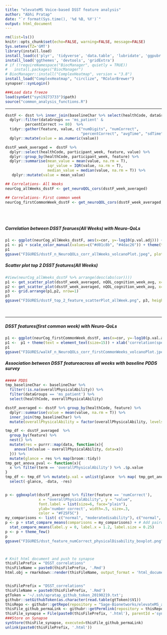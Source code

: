 ```yaml
---
title: "elevateMS Voice-based DSST feature analysis"
author: "Abhi Pratap"
date: "`r format(Sys.time(), '%d %B, %Y')`"
output: html_document
---
```



```r
rm(list=ls())
knitr::opts_chunk$set(echo=FALSE, warning=FALSE, message=FALSE)
Sys.setenv(TZ='GMT')
library(install.load)
install_load(c('plyr', 'tidyverse', 'data.table', 'lubridate', 'ggpubr', 'synapser'))
install_load('ggthemes', 'devtools', 'gridExtra')
# if (!requireNamespace("BiocManager", quietly = TRUE))
#   install.packages("BiocManager")
# BiocManager::install("ComplexHeatmap", version = "3.8")
install_load("ComplexHeatmap", "circlize", "RColorBrewer")
synapser::synLogin()

###Load data freeze
load(synGet("syn19273733")$path)
source("common_analysis_functions.R")
```

-----



```r
dsstF <- dsst %>% inner_join(baselineChar %>% select(healthCode, dataGroups)) %>%
  dplyr::filter(dataGroups == 'ms_patient' & 
         percentCorrect >= 80)  %>%
  tidyr::gather(feature, value, c("numDigits", "numCorrect",
                                  "percentCorrect", "avgTime", "sdTime", "totalTime" )) %>%
  dplyr::mutate(value = as.numeric(value))

dsstF_week_averaged =  dsstF %>% 
  dplyr::select(healthCode, participant_week, feature, value) %>%
  dplyr::group_by(healthCode, participant_week, feature) %>% 
  dplyr::summarise(mean_value = mean(value, na.rm = T),
                   iqr_value = IQR(value, na.rm = T),
                   median_value = median(value, na.rm = T)) %>%
   dplyr::mutate(value = mean_value)
```


```r
## Correlations- All Weeks
neurCog_allWeeks_dsstF <- get_neuroQOL_cors(dsstF_week_averaged)

## Correlations- First common week
neurCog_firstCommonWeek_dsstF <- get_neuroQOL_cors(dsstF_week_averaged, use_first_common_week=T)
```


<br>
<br>

##### Correlation between DSST fearues(All Weeks) with Neuro-QoLs

```r
p1 <- ggplot(neurCog_allWeeks_dsstF, aes(x=cor, y=-log10(p.val.adj))) + theme_few() + geom_point(size=.7)  + facet_grid( . ~ survey )
p1 <- p1 + scale_color_manual(values=c("#d01c8b", "#4dac26")) + theme(text = element_text(size=15)) + xlab('correlation(spearman)') + geom_hline(yintercept=2, color='grey30', size=.8) + theme(panel.spacing = unit(2, "lines"))
p1
ggsave("FIGURES/dsstF_n_NeuroQOLs_corr_allWeeks_volcanoPlot.jpeg", plot=p1, height=4, width=10, units="in", dpi=300)
```



##### Scatter plot top 2 DSST features(All Weeks) 


```r
#View(neurCog_allWeeks_dsstF %>% arrange(desc(abs(cor))))
p1 <- get_scatter_plot(dsstF_week_averaged, nQOL_cognition_week_avg, x='numCorrect', y='TScore')
p2 <- get_scatter_plot(dsstF_week_averaged, nQOL_cognition_week_avg, x='avgTime', y='TScore')
p3 <- grid.arrange(p1,p2, nrow=1)
p3
ggsave("FIGURES/dsstF_top_2_feature_scatterPlot_allWeek.png", p3, height=3, width=9, units="in", dpi=150)
```




<br>

-----


#####  DSST features(first common week) with Neuro-QoLs


```r
p1 <- ggplot(neurCog_firstCommonWeek_dsstF, aes(x=cor, y=-log10(p.val.adj))) + theme_few() + geom_point(size=.7)  + facet_grid( . ~ survey )
p1 <-  p1 + theme(text = element_text(size=15)) + xlab('correlation(spearman)') + geom_hline(yintercept=2, color='grey30', size=.8) + theme(panel.spacing = unit(2, "lines"))
p1
ggsave("FIGURES/walkF_n_NeuroQOLs_corr_firstCommonWeeks_volcanoPlot.jpeg", plot=p1, height=4, width=10, units="in", dpi=300)

```


##### Association between DSST featureacross all weeks with baseline PDDS survey


```r
##### PDDS
tmp_baselineChar <- baselineChar %>% 
  filter(!is.na(overallPhysicalAbility)) %>%
  filter(dataGroups == 'ms_patient') %>%
  select(healthCode, overallPhysicalAbility)

dsstF_averaged <- dsstF %>% group_by(healthCode, feature) %>% 
  dplyr::summarise(value = mean(value, na.rm = T)) %>%
  inner_join(tmp_baselineChar) %>%
  mutate(overallPhysicalAbility = factor(overallPhysicalAbility, levels=c('normal', 'milddisability', 'moderatedisability', 'gaitdisability')))

tmp_df <- dsstF_averaged  %>%
  group_by(feature) %>%
  nest() %>%
  mutate(res = purrr::map(data, function(x){
    anova(lm(value ~ overallPhysicalAbility, data=x))
  })) %>%
  mutate(glance = res %>% map(broom::tidy))
tmp_get_anova_pval <- function(x){
  x %>% filter(term == 'overallPhysicalAbility') %>% .$p.value
}
tmp_df <- tmp_df %>% mutate(p.val = unlist(glance  %>% map( tmp_get_anova_pval ))) %>%
  select(-glance, -data, -res)


p <- ggboxplot(dsstF_averaged %>% filter(feature == 'numCorrect'), 
               x = "overallPhysicalAbility", y = "value", 
               font.label = list(size=6, face="plain"),
               ylab='number correct', width=.5, size=.3,
               color = "#F25F5C")
my_comparisons <- list( c("normal", "moderatedisability"), c("normal", "gaitdisability"))
p <- p + stat_compare_means(comparisons = my_comparisons) + # Add pairwise comparisons p-value
  stat_compare_means(label.y = 0, label.x = 1.2, label.size = 0.25) 
p <- p + theme_few()
p
ggsave("FIGURES/dsst_feature_numCorrect_physicalDisability_boxplot.png", p, height=4, width=8, units="in", dpi=300)




```



```r
# Knit html document and push to synapse
thisFilePrefix = "DSST_correlations"
thisFileName = paste0(thisFilePrefix, '.Rmd')
html.obj = rmarkdown::render(thisFileName, output_format = 'html_document')


thisFilePrefix = "DSST_correlations"
thisFileName = paste0(thisFilePrefix, '.Rmd')
gtToken = '~/.ssh/apratap_github_token_20190219.txt';
githubr::setGithubToken(as.character(read.table(gtToken)$V1))
thisRepo <- githubr::getRepo(repository = "Sage-Bionetworks/elevateMS_analysis", ref="branch", refName='master')
thisFile_github_permaLink <- githubr::getPermlink(repository = thisRepo, repositoryPath=paste0('analysis/Analytical_Paper_2/',thisFileName))
thisFile_synapse = File(paste0(thisFilePrefix, '.html'), parentId ='syn11315047')
###Store on Synapse
synStore(thisFile_synapse, executed=thisFile_github_permaLink)
unlink(paste0(thisFilePrefix, '.html'))
```


